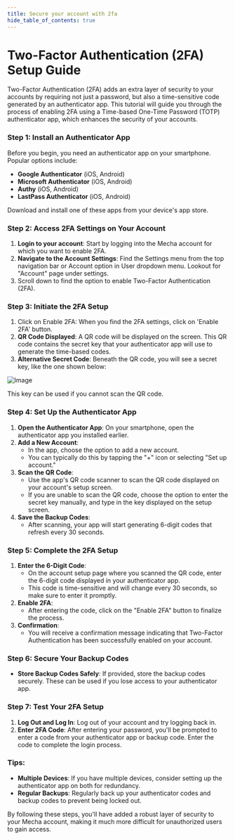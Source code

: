```yaml
---
title: Secure your account with 2fa
hide_table_of_contents: true
---
```


# Two-Factor Authentication (2FA) Setup Guide

Two-Factor Authentication (2FA) adds an extra layer of security to your accounts by requiring not just a password, but also a time-sensitive code generated by an authenticator app. This tutorial will guide you through the process of enabling 2FA using a Time-based One-Time Password (TOTP) authenticator app, which enhances the security of your accounts.

### Step 1: Install an Authenticator App

Before you begin, you need an authenticator app on your smartphone. Popular options include:

* **Google Authenticator** (iOS, Android)
* **Microsoft Authenticator** (iOS, Android)
* **Authy** (iOS, Android)
* **LastPass Authenticator** (iOS, Android)

Download and install one of these apps from your device's app store.

### Step 2: Access 2FA Settings on Your Account

1. **Login to your account**: Start by logging into the Mecha account for which you want to enable 2FA.
2. **Navigate to the Account Settings**: Find the Settings menu from the top navigation bar or Account option in User dropdown menu. Lookout for "Account" page under settings.
3. Scroll down to find the option to enable Two-Factor Authentication (2FA).

### Step 3: Initiate the 2FA Setup

1. Click on Enable 2FA: When you find the 2FA settings, click on 'Enable 2FA' button.
2. **QR Code Displayed**: A QR code will be displayed on the screen. This QR code contains the secret key that your authenticator app will use to generate the time-based codes.
3. **Alternative Secret Code**: Beneath the QR code, you will see a secret key, like the one shown below:

![Image](./2fa/2fa.png)

This key can be used if you cannot scan the QR code.

### Step 4: Set Up the Authenticator App

1. **Open the Authenticator App**: On your smartphone, open the authenticator app you installed earlier.
2. **Add a New Account**:
   * In the app, choose the option to add a new account.
   * You can typically do this by tapping the "+" icon or selecting "Set up account."
3. **Scan the QR Code**:
   * Use the app's QR code scanner to scan the QR code displayed on your account's setup screen.
   * If you are unable to scan the QR code, choose the option to enter the secret key manually, and type in the key displayed on the setup screen.
4. **Save the Backup Codes**:
   * After scanning, your app will start generating 6-digit codes that refresh every 30 seconds.

### Step 5: Complete the 2FA Setup

1. **Enter the 6-Digit Code**:
   * On the account setup page where you scanned the QR code, enter the 6-digit code displayed in your authenticator app.
   * This code is time-sensitive and will change every 30 seconds, so make sure to enter it promptly.
2. **Enable 2FA**:
   * After entering the code, click on the "Enable 2FA" button to finalize the process.
3. **Confirmation**:
   * You will receive a confirmation message indicating that Two-Factor Authentication has been successfully enabled on your account.

### Step 6: Secure Your Backup Codes

* **Store Backup Codes Safely**: If provided, store the backup codes securely. These can be used if you lose access to your authenticator app.

### Step 7: Test Your 2FA Setup

1. **Log Out and Log In**: Log out of your account and try logging back in.
2. **Enter 2FA Code**: After entering your password, you'll be prompted to enter a code from your authenticator app or backup code. Enter the code to complete the login process.

### Tips:

* **Multiple Devices**: If you have multiple devices, consider setting up the authenticator app on both for redundancy.
* **Regular Backups**: Regularly back up your authenticator codes and backup codes to prevent being locked out.

By following these steps, you'll have added a robust layer of security to your Mecha account, making it much more difficult for unauthorized users to gain access.